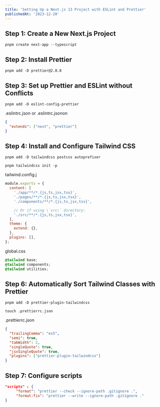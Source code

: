 ```yaml
---
title: 'Setting Up a Next.js 13 Project with ESLint and Prettier'
publishedAt: '2023-12-20'
---
```


## Step 1: Create a New Next.js Project

```shell
pnpm create next-app --typescript
```

## Step 2: Install Prettier

```shell
pnpm add -D prettier@2.8.8
```

## Step 3: Set up Prettier and ESLint without Conflicts

```shell
pnpm add -D eslint-config-prettier
```

.eslintrc.json or .eslintrc.jsonon

```json
{
  "extends": ["next", "prettier"]
}
```

## Step 4: Install and Configure Tailwind CSS

```shell
pnpm add -D tailwindcss postcss autoprefixer

pnpm tailwindcss init -p
```

tailwind.config.j

```js
module.exports = {
  content: [
    './app/**/*.{js,ts,jsx,tsx}',
    './pages/**/*.{js,ts,jsx,tsx}',
    './components/**/*.{js,ts,jsx,tsx}',

    // Or if using \`src\` directory:
    './src/**/*.{js,ts,jsx,tsx}',
  ],
  theme: {
    extend: {},
  },
  plugins: [],
};
```

global.css

```css
@tailwind base;
@tailwind components;
@tailwind utilities;
```

## Step 6: Automatically Sort Tailwind Classes with Prettier

```shell
pnpm add -D prettier-plugin-tailwindcss

touch .prettierrc.json
```

.prettierrc.json

```json
{
  "trailingComma": "es5",
  "semi": true,
  "tabWidth": 2,
  "singleQuote": true,
  "jsxSingleQuote": true,
  "plugins": ["prettier-plugin-tailwindcss"]
}
```

## Step 7: Configure scripts

```json
"scripts" : {
     "format": "prettier --check --ignore-path .gitignore .",
     "format:fix": "prettier --write --ignore-path .gitignore ."
}
```
